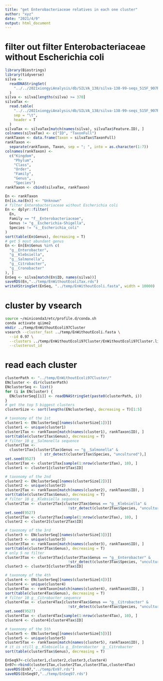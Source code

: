 ```yaml
---
title: "get Enterobacteriaceae relatives in each one cluster"
author: "xyz"
date: "2021/4/9"
output: html_document
---
```


# filter out filter Enterobacteriaceae without Escherichia coli

```r
library(Biostrings)
library(tidyverse)
silva <-
  readDNAStringSet(
    "../../2021xiongyiAnalysis/db/SILVA_138/silva-138-99-seqs_515F_907R/dna-sequences.fasta"
  )
silva <- silva[lengths(silva) >= 370]
silvaTax <-
  read.table(
    "../../2021xiongyiAnalysis/db/SILVA_138/silva-138-99-seqs_515F_907R/taxonomy.tsv",
    sep = "\t",
    header = T
  )
silvaTax <- silvaTax[match(names(silva), silvaTax$Feature.ID), ]
colnames(silvaTax) <- c("ID", "TaxonFull")
rankTaxon <- data.frame(Taxon = silvaTax$TaxonFull)
rankTaxon <-
  separate(rankTaxon, Taxon, sep = "; ", into = as.character(1:7))
colnames(rankTaxon) <-
  c("Kingdom",
    "Phylum",
    "Class",
    "Order",
    "Family",
    "Genus",
    "Species")
rankTaxon <- cbind(silvaTax, rankTaxon)

En <- rankTaxon
En[is.na(En)] <- "Unknown"
# filter Enterobacteriaceae without Escherichia coli
En <- dplyr::filter(
  En,
  Family == "f__Enterobacteriaceae",
  Genus != "g__Escherichia-Shigella",
  Species != "s__Escherichia_coli"
)
sort(table(En$Genus), decreasing = T)
# get 5 most abundant genus
En <- En[En$Genus %in% c(
  "g__Enterobacter",
  "g__Klebsiella",
  "g__Salmonella",
  "g__Citrobacter",
  "g__Cronobacter"
), ]
EnSeq <- silva[match(En$ID, names(silva))]
saveRDS(En,"../temp/EnWithoutEcoliTax.rds")
writeXStringSet(EnSeq, "../temp/EnWithoutEcoli.fasta", width = 10000)
```

# cluster by vsearch

```bash
source ~/miniconda3/etc/profile.d/conda.sh
conda activate qiime2
mkdir ../temp/EnWithoutEcoli97Cluster 
vsearch --cluster_fast ../temp/EnWithoutEcoli.fasta \
  --id 0.97 \
  --clusters ../temp/EnWithoutEcoli97Cluster/EnWithoutEcoli97Cluster.list \
  --clusterout_id 
```

# read each cluster

```r
clusterPath <- "../temp/EnWithoutEcoli97Cluster/"
ENcluster <- dir(clusterPath)
ENclusterSeq <- list()
for (i in ENcluster) {
  ENclusterSeq[[i]] <- readDNAStringSet(paste0(clusterPath, i))
}
# get the top 5 biggest clusters
clusterSize <- sort(lengths(ENclusterSeq), decreasing = T)[1:5]

# taxonomy of the 1st
cluster1 <- ENclusterSeq[[names(clusterSize[1])]]
cluster1 <- unique(cluster1)
cluster1Tax <- rankTaxon[match(names(cluster1), rankTaxon$ID), ]
sort(table(cluster1Tax$Genus), decreasing = T)
# filter 10 g__Salmonella sequence
cluster1Tax <-
  cluster1Tax[cluster1Tax$Genus == "g__Salmonella" &
                ! str_detect(cluster1Tax$Species, "uncultured"),]
set.seed(9527)
cluster1Tax <- cluster1Tax[sample(1:nrow(cluster1Tax), 10), ]
cluster1 <- cluster1[cluster1Tax$ID]

# taxonomy of the 2nd
cluster2 <- ENclusterSeq[[names(clusterSize[2])]]
cluster2 <- unique(cluster2)
cluster2Tax <- rankTaxon[match(names(cluster2), rankTaxon$ID), ]
sort(table(cluster2Tax$Genus), decreasing = T)
# filter 10 g__Klebsiella sequence
cluster2Tax <- cluster2Tax[cluster2Tax$Genus == "g__Klebsiella" &
                             !str_detect(cluster2Tax$Species, "uncultured"), ]
set.seed(9527)
cluster2Tax <- cluster2Tax[sample(1:nrow(cluster2Tax), 10), ]
cluster2 <- cluster2[cluster2Tax$ID]

# taxonomy of the 3rd
cluster3 <- ENclusterSeq[[names(clusterSize[3])]]
cluster3 <- unique(cluster3)
cluster3Tax <- rankTaxon[match(names(cluster3), rankTaxon$ID), ]
sort(table(cluster3Tax$Genus), decreasing = T)
# only 5 no filter
cluster3Tax <- cluster3Tax[cluster3Tax$Genus == "g__Enterobacter" &
                             !str_detect(cluster3Tax$Species, "uncultured"), ]
cluster3 <- cluster3[cluster3Tax$ID]

# taxonomy of the 4th
cluster4 <- ENclusterSeq[[names(clusterSize[4])]]
cluster4 <- unique(cluster4)
cluster4Tax <- rankTaxon[match(names(cluster4), rankTaxon$ID), ]
sort(table(cluster4Tax$Genus), decreasing = T)
# filter 10 g__Citrobacter sequence
cluster4Tax <- cluster4Tax[cluster4Tax$Genus == "g__Citrobacter" &
                             !str_detect(cluster4Tax$Species, "uncultured"), ]
set.seed(9527)
cluster4Tax <- cluster4Tax[sample(1:nrow(cluster4Tax), 10), ]
cluster4 <- cluster4[cluster4Tax$ID]

# taxonomy of the 5th
cluster5 <- ENclusterSeq[[names(clusterSize[5])]]
cluster5 <- unique(cluster5)
cluster5Tax <- rankTaxon[match(names(cluster5), rankTaxon$ID), ]
# it is still g__Klebsiella g__Enterobacter  g__Citrobacter
sort(table(cluster5Tax$Genus), decreasing = T)

EnSeq97<-c(cluster1,cluster2,cluster3,cluster4)
En97<-rbind(cluster1Tax,cluster2Tax,cluster3Tax,cluster4Tax)
saveRDS(En97,"../temp/En97.rds")
saveRDS(EnSeq97,"../temp/EnSeq97.rds")
```

